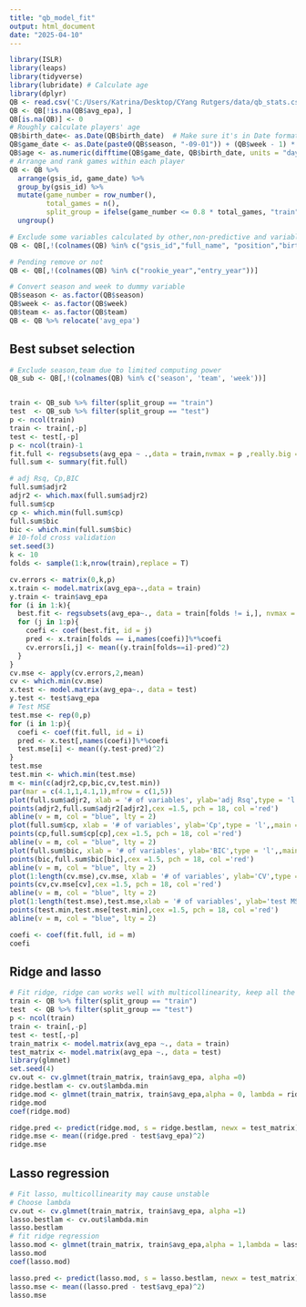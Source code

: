---
title: "qb_model_fit"
output: html_document
date: "2025-04-10"
---

```{r}
library(ISLR)
library(leaps)
library(tidyverse)
library(lubridate) # Calculate age
library(dplyr)
QB <- read.csv('C:/Users/Katrina/Desktop/CYang Rutgers/data/qb_stats.csv')
QB <- QB[!is.na(QB$avg_epa), ]
QB[is.na(QB)] <- 0
# Roughly calculate players' age
QB$birth_date<- as.Date(QB$birth_date)  # Make sure it's in Date format
QB$game_date <- as.Date(paste0(QB$season, "-09-01")) + (QB$week - 1) * 7
QB$age <- as.numeric(difftime(QB$game_date, QB$birth_date, units = "days")) / 365.25
# Arrange and rank games within each player
QB <- QB %>%
  arrange(gsis_id, game_date) %>%
  group_by(gsis_id) %>%
  mutate(game_number = row_number(),
         total_games = n(),
         split_group = ifelse(game_number <= 0.8 * total_games, "train", "test")) %>%
  ungroup()

# Exclude some variables calculated by other,non-predictive and variables related to avg_epa
QB <- QB[,!(colnames(QB) %in% c("gsis_id","full_name", "position","birth_date", "depth_chart_position","total_epa" ,"cpoe", "season_date","third_down_rate","fourth_down_rate","fumble","air_yards","completion_percentage","avg_air_yards_differential","game_number","total_games"))]

# Pending remove or not
QB <- QB[,!(colnames(QB) %in% c("rookie_year","entry_year"))]

# Convert season and week to dummy variable
QB$season <- as.factor(QB$season)
QB$week <- as.factor(QB$week)
QB$team <- as.factor(QB$team)
QB <- QB %>% relocate('avg_epa')
```

## Best subset selection
```{r}
# Exclude season,team due to limited computing power
QB_sub <- QB[,!(colnames(QB) %in% c('season', 'team', 'week'))]


train <- QB_sub %>% filter(split_group == "train")
test  <- QB_sub %>% filter(split_group == "test")
p <- ncol(train)
train <- train[,-p]
test <- test[,-p]
p <- ncol(train)-1
fit.full <- regsubsets(avg_epa ~ .,data = train,nvmax = p ,really.big = TRUE)
full.sum <- summary(fit.full)

# adj Rsq, Cp,BIC
full.sum$adjr2
adjr2 <- which.max(full.sum$adjr2)
full.sum$cp
cp <- which.min(full.sum$cp)
full.sum$bic
bic <- which.min(full.sum$bic)
# 10-fold cross validation
set.seed(3)
k <- 10
folds <- sample(1:k,nrow(train),replace = T)

cv.errors <- matrix(0,k,p)
x.train <- model.matrix(avg_epa~.,data = train)
y.train <- train$avg_epa
for (i in 1:k){
  best.fit <- regsubsets(avg_epa~., data = train[folds != i,], nvmax = p)
  for (j in 1:p){
    coefi <- coef(best.fit, id = j)
    pred <- x.train[folds == i,names(coefi)]%*%coefi
    cv.errors[i,j] <- mean((y.train[folds==i]-pred)^2)
  }
}
cv.mse <- apply(cv.errors,2,mean)
cv <- which.min(cv.mse)
x.test <- model.matrix(avg_epa~., data = test)
y.test <- test$avg_epa
# Test MSE
test.mse <- rep(0,p)
for (i in 1:p){
  coefi <- coef(fit.full, id = i)
  pred <- x.test[,names(coefi)]%*%coefi
  test.mse[i] <- mean((y.test-pred)^2)
}
test.mse
test.min <- which.min(test.mse)
m <- min(c(adjr2,cp,bic,cv,test.min))
par(mar = c(4.1,1,4.1,1),mfrow = c(1,5))
plot(full.sum$adjr2, xlab = '# of variables', ylab='adj Rsq',type = 'l',main = paste('adj Rsq',adjr2))
points(adjr2,full.sum$adjr2[adjr2],cex =1.5, pch = 18, col ='red')
abline(v = m, col = "blue", lty = 2)
plot(full.sum$cp, xlab = '# of variables', ylab='Cp',type = 'l',,main =paste('Cp',cp))
points(cp,full.sum$cp[cp],cex =1.5, pch = 18, col ='red')
abline(v = m, col = "blue", lty = 2)
plot(full.sum$bic, xlab = '# of variables', ylab='BIC',type = 'l',,main =paste('BIC',bic))
points(bic,full.sum$bic[bic],cex =1.5, pch = 18, col ='red')
abline(v = m, col = "blue", lty = 2)
plot(1:length(cv.mse),cv.mse, xlab = '# of variables', ylab='CV',type = 'l',,main =paste('CV MSE',cv))
points(cv,cv.mse[cv],cex =1.5, pch = 18, col ='red')
abline(v = m, col = "blue", lty = 2)
plot(1:length(test.mse),test.mse,xlab = '# of variables', ylab='test MSE',type = 'l',,main =paste('test MSE',test.min))
points(test.min,test.mse[test.min],cex =1.5, pch = 18, col ='red')
abline(v = m, col = "blue", lty = 2)
```

```{r}
coefi <- coef(fit.full, id = m)
coefi
```

## Ridge and lasso
```{r}
# Fit ridge, ridge can works well with multicollinearity, keep all the variables
train <- QB %>% filter(split_group == "train")
test  <- QB %>% filter(split_group == "test")
p <- ncol(train)
train <- train[,-p]
test <- test[,-p]
train_matrix <- model.matrix(avg_epa ~., data = train)
test_matrix <- model.matrix(avg_epa ~., data = test)
library(glmnet)
set.seed(4)
cv.out <- cv.glmnet(train_matrix, train$avg_epa, alpha =0)
ridge.bestlam <- cv.out$lambda.min
ridge.mod <- glmnet(train_matrix, train$avg_epa,alpha = 0, lambda = ridge.bestlam)
ridge.mod
coef(ridge.mod)
```
```{r}
ridge.pred <- predict(ridge.mod, s = ridge.bestlam, newx = test_matrix)
ridge.mse <- mean((ridge.pred - test$avg_epa)^2)
ridge.mse
```


## Lasso regression
```{r}
# Fit lasso, multicollinearity may cause unstable
# Choose lambda
cv.out <- cv.glmnet(train_matrix, train$avg_epa, alpha =1)
lasso.bestlam <- cv.out$lambda.min
lasso.bestlam
# fit ridge regression
lasso.mod <- glmnet(train_matrix, train$avg_epa,alpha = 1,lambda = lasso.bestlam)
lasso.mod
coef(lasso.mod)
```
```{r}
lasso.pred <- predict(lasso.mod, s = lasso.bestlam, newx = test_matrix)
lasso.mse <- mean((lasso.pred - test$avg_epa)^2)
lasso.mse
```